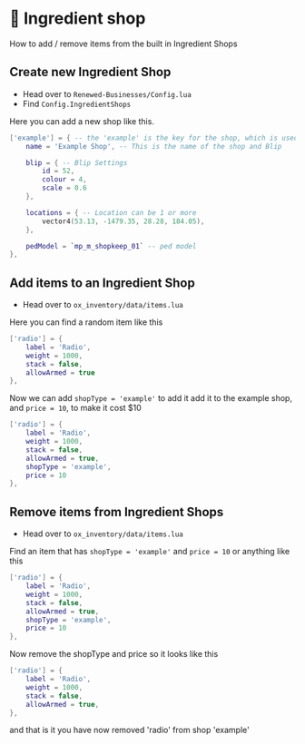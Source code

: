 # 🥔 Ingredient shop

How to add / remove items from the built in Ingredient Shops

## Create new Ingredient Shop

- Head over to `Renewed-Businesses/Config.lua`
- Find `Config.IngredientShops`

Here you can add a new shop like this.

```lua copy filename="Renewed-Businesses/Config.lua"
['example'] = { -- the 'example' is the key for the shop, which is used in ox_inv
    name = 'Example Shop', -- This is the name of the shop and Blip

    blip = { -- Blip Settings
        id = 52,
        colour = 4,
        scale = 0.6
    },

    locations = { -- Location can be 1 or more
        vector4(53.13, -1479.35, 28.28, 184.05),
    },

    pedModel = `mp_m_shopkeep_01` -- ped model
},
```

## Add items to an Ingredient Shop

- Head over to `ox_inventory/data/items.lua`

Here you can find a random item like this 

```lua filename="ox_inventory/data/items.lua"
['radio'] = {
	label = 'Radio',
	weight = 1000,
	stack = false,
	allowArmed = true
},
```

Now we can add `shopType = 'example'` to add it add it to the example shop, and `price = 10`, to make it cost $10

```lua filename="ox_inventory/data/items.lua"
['radio'] = {
	label = 'Radio',
	weight = 1000,
	stack = false,
	allowArmed = true,
	shopType = 'example',
	price = 10
},
```

## Remove items from Ingredient Shops

- Head over to `ox_inventory/data/items.lua`

Find an item that has `shopType = 'example'` and `price = 10` or anything like this

```lua filename="ox_inventory/data/items.lua"
['radio'] = {
	label = 'Radio',
	weight = 1000,
	stack = false,
	allowArmed = true,
	shopType = 'example',
	price = 10
},
```

Now remove the shopType and price so it looks like this

```lua filename="ox_inventory/data/items.lua"
['radio'] = {
	label = 'Radio',
	weight = 1000,
	stack = false,
	allowArmed = true,
},
```

and that is it you have now removed 'radio' from shop 'example'